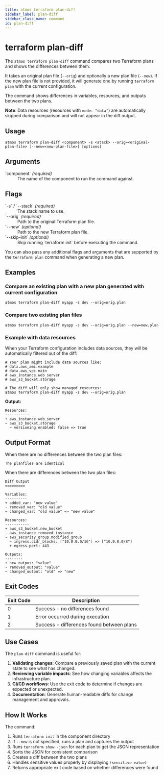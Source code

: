 ```yaml
---
title: atmos terraform plan-diff
sidebar_label: plan-diff
sidebar_class_name: command
id: plan-diff
---
```



# terraform plan-diff

The `atmos terraform plan-diff` command compares two Terraform plans and shows the differences between them.

It takes an original plan file (`--orig`) and optionally a new plan file (`--new`). If the new plan file is not provided, it will generate one by running `terraform plan` with the current configuration.

The command shows differences in variables, resources, and outputs between the two plans.

**Note**: Data resources (resources with `mode: "data"`) are automatically skipped during comparison and will not appear in the diff output.

## Usage

```shell
atmos terraform plan-diff <component> -s <stack> --orig=<original-plan-file> [--new=<new-plan-file>] [options]
```

## Arguments

<dl>
  <dt>`component` <em>(required)</em></dt>
  <dd>The name of the component to run the command against.</dd>
</dl>

## Flags

<dl>
  <dt>`-s` / `--stack` <em>(required)</em></dt>
  <dd>The stack name to use.</dd>

  <dt>`--orig` <em>(required)</em></dt>
  <dd>Path to the original Terraform plan file.</dd>

  <dt>`--new` <em>(optional)</em></dt>
  <dd>Path to the new Terraform plan file.</dd>

  <dt>`--skip-init` <em>(optional)</em></dt>
  <dd>Skip running `terraform init` before executing the command.</dd>
</dl>

You can also pass any additional flags and arguments that are supported by the `terraform plan` command when generating a new plan.

## Examples

### Compare an existing plan with a new plan generated with current configuration

```shell
atmos terraform plan-diff myapp -s dev --orig=orig.plan
```

### Compare two existing plan files

```shell
atmos terraform plan-diff myapp -s dev --orig=orig.plan --new=new.plan
```

### Example with data resources

When your Terraform configuration includes data sources, they will be automatically filtered out of the diff:

```shell
# Your plan might include data sources like:
# data.aws_ami.example
# data.aws_vpc.main
# aws_instance.web_server
# aws_s3_bucket.storage

# The diff will only show managed resources:
atmos terraform plan-diff myapp -s dev --orig=orig.plan
```

**Output:**
```text
Resources:
-----------
+ aws_instance.web_server
~ aws_s3_bucket.storage
  ~ versioning.enabled: false => true
```

## Output Format

When there are no differences between the two plan files:

```text
The planfiles are identical
```

When there are differences between the two plan files:

```text
Diff Output
=========

Variables:
----------
+ added_var: "new value"
- removed_var: "old value"
~ changed_var: "old value" => "new value"

Resources:
-----------
+ aws_s3_bucket.new_bucket
- aws_instance.removed_instance
~ aws_security_group.modified_group
  ~ ingress.cidr_blocks: ["10.0.0.0/16"] => ["10.0.0.0/8"]
  + egress.port: 443

Outputs:
--------
+ new_output: "value"
- removed_output: "value"
~ changed_output: "old" => "new"
```

## Exit Codes

| Exit Code | Description                               |
| --------- | ----------------------------------------- |
| 0         | Success - no differences found            |
| 1         | Error occurred during execution           |
| 2         | Success - differences found between plans |

## Use Cases

The `plan-diff` command is useful for:

1. **Validating changes**: Compare a previously saved plan with the current state to see what has changed.
2. **Reviewing variable impacts**: See how changing variables affects the infrastructure plan.
3. **CI/CD workflows**: Use the exit code to determine if changes are expected or unexpected.
4. **Documentation**: Generate human-readable diffs for change management and approvals.

## How It Works

The command:

1. Runs `terraform init` in the component directory
2. If `--new` is not specified, runs a plan and captures the output
3. Runs `terraform show -json` for each plan to get the JSON representation
4. Sorts the JSON for consistent comparison
5. Creates a diff between the two plans
6. Handles sensitive values properly by displaying `(sensitive value)`
7. Returns appropriate exit code based on whether differences were found
